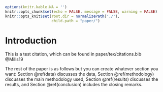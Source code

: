 ```r
options(knitr.kable.NA = '')
knitr::opts_chunk$set(echo = FALSE, message = FALSE, warning = FALSE)
knitr::opts_knit$set(root.dir = normalizePath('./'),
                     child.path = "paper/")
```

# Introduction {-}
This is a test citation, which can be found in paper/tex/citations.bib
@Mills19

The rest of the paper is as follows but you can create whatever section you want: Section \@ref(data) discusses the data, Section \@ref(methodology) discusses the main methodology used, Section \@ref(results) discusses the results, and Section \@ref(conclusion) includes the closing remarks.
